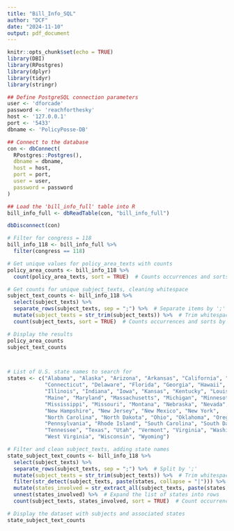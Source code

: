 ```yaml
---
title: "Bill_Info_SQL"
author: "DCF"
date: "2024-11-10"
output: pdf_document
---
```


```r
knitr::opts_chunk$set(echo = TRUE)
library(DBI)
library(RPostgres)
library(dplyr)
library(tidyr)
library(stringr)
```



```r

## Define PostgreSQL connection parameters
user <- 'dforcade'
password <- 'reachforthesky'
host <- '127.0.0.1'
port <- '5433'
dbname <- 'PolicyPosse-DB'

## Connect to the database
con <- dbConnect(
  RPostgres::Postgres(),
  dbname = dbname,
  host = host,
  port = port,
  user = user,
  password = password
)

## Load the 'bill_info_full' table into R
bill_info_full <- dbReadTable(con, "bill_info_full")

dbDisconnect(con)

```  


```r

# Filter for congress = 118
bill_info_118 <- bill_info_full %>%
  filter(congress == 118)

# Get unique values for policy_area_texts with counts
policy_area_counts <- bill_info_118 %>%
  count(policy_area_texts, sort = TRUE)  # Counts occurrences and sorts by count

# Get counts for unique subject_texts, cleaning whitespace
subject_text_counts <- bill_info_118 %>%
  select(subject_texts) %>%
  separate_rows(subject_texts, sep = ";") %>%  # Separate items by ';'
  mutate(subject_texts = str_trim(subject_texts)) %>%  # Trim whitespace
  count(subject_texts, sort = TRUE)  # Counts occurrences and sorts by count

# Display the results
policy_area_counts
subject_text_counts



# List of U.S. state names to search for
states <- c("Alabama", "Alaska", "Arizona", "Arkansas", "California", "Colorado", 
            "Connecticut", "Delaware", "Florida", "Georgia", "Hawaii", "Idaho", 
            "Illinois", "Indiana", "Iowa", "Kansas", "Kentucky", "Louisiana", 
            "Maine", "Maryland", "Massachusetts", "Michigan", "Minnesota", 
            "Mississippi", "Missouri", "Montana", "Nebraska", "Nevada", 
            "New Hampshire", "New Jersey", "New Mexico", "New York", 
            "North Carolina", "North Dakota", "Ohio", "Oklahoma", "Oregon", 
            "Pennsylvania", "Rhode Island", "South Carolina", "South Dakota", 
            "Tennessee", "Texas", "Utah", "Vermont", "Virginia", "Washington", 
            "West Virginia", "Wisconsin", "Wyoming")

# Filter and clean subject_texts, adding state names
state_subject_text_counts <- bill_info_118 %>%
  select(subject_texts) %>%
  separate_rows(subject_texts, sep = ";") %>%  # Split by ';'
  mutate(subject_texts = str_trim(subject_texts)) %>%  # Trim whitespace
  filter(str_detect(subject_texts, paste(states, collapse = "|"))) %>%  # Filter by state names
  mutate(states_involved = str_extract_all(subject_texts, paste(states, collapse = "|"))) %>%  # Extract states
  unnest(states_involved) %>%  # Expand the list of states into rows
  count(subject_texts, states_involved, sort = TRUE)  # Count occurrences of each unique subject with state

# Display the dataset with subjects and associated states
state_subject_text_counts

```  


